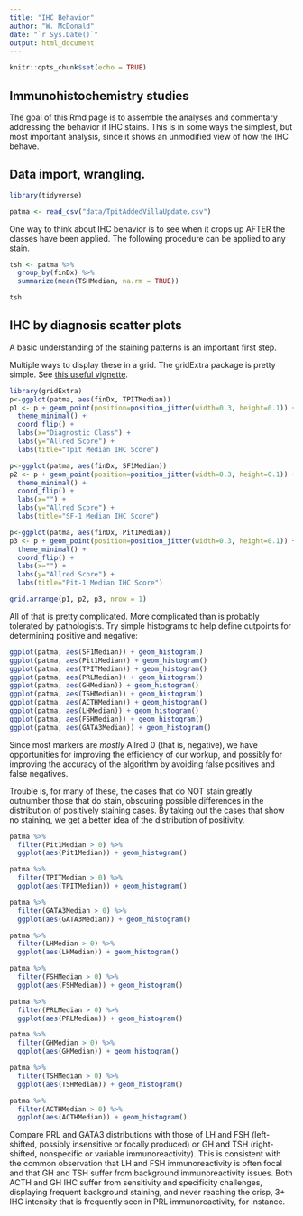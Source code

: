 ```yaml
---
title: "IHC Behavior"
author: "W. McDonald"
date: "`r Sys.Date()`"
output: html_document
---
```


```r
knitr::opts_chunk$set(echo = TRUE)
```

## Immunohistochemistry studies

The goal of this Rmd page is to assemble the analyses and commentary addressing the behavior if IHC stains. This is in some ways the simplest, but most important analysis, since it shows an unmodified view of how the IHC behave.

## Data import, wrangling.

```r
library(tidyverse)

patma <- read_csv("data/TpitAddedVillaUpdate.csv")

```

One way to think about IHC behavior is to see when it crops up AFTER the classes have been applied. The following procedure can be applied to any stain.

```r
tsh <- patma %>%
  group_by(finDx) %>%
  summarize(mean(TSHMedian, na.rm = TRUE)) 

tsh
```

## IHC by diagnosis scatter plots

A basic understanding of the staining patterns is an important first step. 

Multiple ways to display these in a grid. The gridExtra package is pretty simple. See [this useful vignette](https://cran.r-project.org/web/packages/egg/vignettes/Ecosystem.html).

```r
library(gridExtra)
p<-ggplot(patma, aes(finDx, TPITMedian))
p1 <- p + geom_point(position=position_jitter(width=0.3, height=0.1)) +
  theme_minimal() +
  coord_flip() +
  labs(x="Diagnostic Class") +
  labs(y="Allred Score") +
  labs(title="Tpit Median IHC Score")

p<-ggplot(patma, aes(finDx, SF1Median))
p2 <- p + geom_point(position=position_jitter(width=0.3, height=0.1)) +
  theme_minimal() +
  coord_flip() +
  labs(x="") +
  labs(y="Allred Score") +
  labs(title="SF-1 Median IHC Score")

p<-ggplot(patma, aes(finDx, Pit1Median))
p3 <- p + geom_point(position=position_jitter(width=0.3, height=0.1)) +
  theme_minimal() +
  coord_flip() +
  labs(x="") +
  labs(y="Allred Score") +
  labs(title="Pit-1 Median IHC Score")

grid.arrange(p1, p2, p3, nrow = 1)
```

All of that is pretty complicated. More complicated than is probably tolerated by pathologists. Try simple histograms to help define cutpoints for determining positive and negative:

```r
ggplot(patma, aes(SF1Median)) + geom_histogram()
ggplot(patma, aes(Pit1Median)) + geom_histogram()
ggplot(patma, aes(TPITMedian)) + geom_histogram()
ggplot(patma, aes(PRLMedian)) + geom_histogram()
ggplot(patma, aes(GHMedian)) + geom_histogram()
ggplot(patma, aes(TSHMedian)) + geom_histogram()
ggplot(patma, aes(ACTHMedian)) + geom_histogram()
ggplot(patma, aes(LHMedian)) + geom_histogram()
ggplot(patma, aes(FSHMedian)) + geom_histogram()
ggplot(patma, aes(GATA3Median)) + geom_histogram()
```

Since most markers are *mostly* Allred 0 (that is, negative), we have opportunities for improving the efficiency of our workup, and possibly for improving the accuracy of the algorithm by avoiding false positives and false negatives. 

Trouble is, for many of these, the cases that do NOT stain greatly outnumber those that do stain, obscuring possible differences in the distribution of positively staining cases. By taking out the cases that show no staining, we get a better idea of the distribution of positivity. 

```r
patma %>%  
  filter(Pit1Median > 0) %>% 
  ggplot(aes(Pit1Median)) + geom_histogram()

patma %>%  
  filter(TPITMedian > 0) %>% 
  ggplot(aes(TPITMedian)) + geom_histogram()

patma %>%  
  filter(GATA3Median > 0) %>% 
  ggplot(aes(GATA3Median)) + geom_histogram()

patma %>%  
  filter(LHMedian > 0) %>% 
  ggplot(aes(LHMedian)) + geom_histogram()

patma %>%  
  filter(FSHMedian > 0) %>% 
  ggplot(aes(FSHMedian)) + geom_histogram()

patma %>%  
  filter(PRLMedian > 0) %>% 
  ggplot(aes(PRLMedian)) + geom_histogram()

patma %>%  
  filter(GHMedian > 0) %>% 
  ggplot(aes(GHMedian)) + geom_histogram()

patma %>%  
  filter(TSHMedian > 0) %>% 
  ggplot(aes(TSHMedian)) + geom_histogram()

patma %>%  
  filter(ACTHMedian > 0) %>% 
  ggplot(aes(ACTHMedian)) + geom_histogram()
```

Compare PRL and GATA3 distributions with those of LH and FSH (left-shifted, possibly insensitive or focally produced) or GH and TSH (right-shifted, nonspecific or variable immunoreactivity). This is consistent with the common observation that LH and FSH immunoreactivity is often focal and that GH and TSH suffer from background immunoreactivity issues. Both ACTH and GH IHC suffer from sensitivity and specificity challenges, displaying frequent background staining, and never reaching the crisp, 3+ IHC intensity that is frequently seen in PRL immunoreactivity, for instance.
